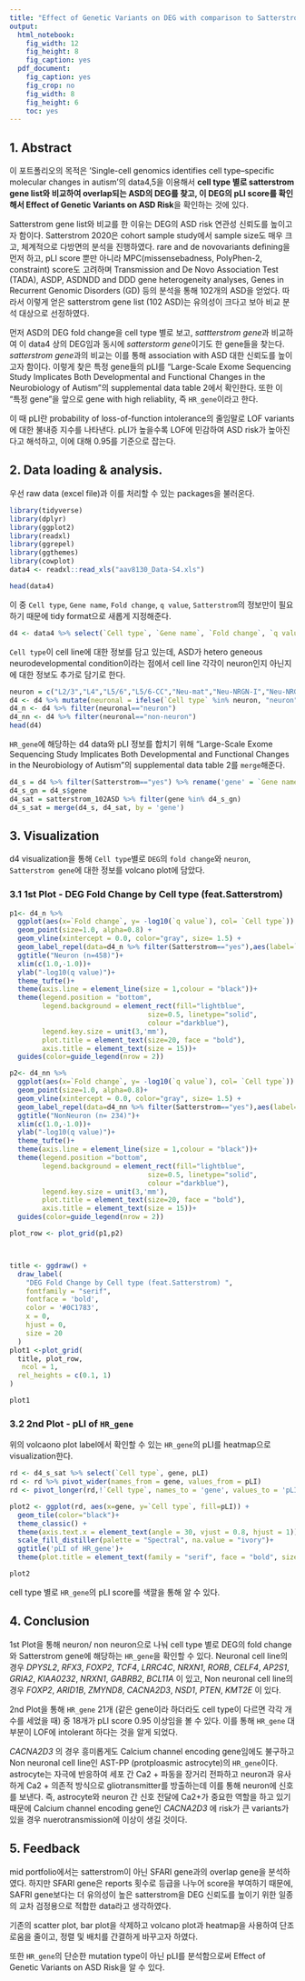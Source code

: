 ```yaml
---
title: "Effect of Genetic Variants on DEG with comparison to Satterstrom"
output:
  html_notebook: 
    fig_width: 12
    fig_height: 8
    fig_caption: yes
  pdf_document: 
    fig_caption: yes
    fig_crop: no
    fig_width: 8
    fig_height: 6
    toc: yes
---
```

## 1. Abstract
이 포트폴리오의 목적은 'Single-cell genomics identifies cell type–specific molecular changes in autism'의 data4,5을 이용해서 **cell type 별로 satterstrom gene list와 비교하여 overlap되는 ASD의 DEG를 찾고, 이 DEG의 pLI score를 확인해서 Effect of Genetic Variants on ASD Risk**을 확인하는 것에 있다. 

Satterstrom gene list와 비교를 한 이유는 DEG의 ASD risk 연관성 신뢰도를 높이고자 함이다. Satterstrom 2020은 cohort sample study에서 sample size도 매우 크고, 체계적으로 다방면의 분석을 진행하였다. rare and de novovariants defining을 먼저 하고, pLI score 뿐만 아니라 MPC(missensebadness, PolyPhen-2, constraint) score도 고려하며 Transmission and De Novo Association Test (TADA), ASDP, ASDNDD and DDD gene heterogeneity analyses, Genes in Recurrent Genomic Disorders (GD) 등의 분석을 통해 102개의 ASD을 얻었다. 따라서 이렇게 얻은 satterstrom gene list (102 ASD)는 유의성이 크다고 보아 비교 분석 대상으로 선정하였다.

먼저 ASD의 DEG fold change을 cell type 별로 보고, <em>sattterstrom gene</em>과 비교하여 이 data4 상의 DEG임과 동시에 <em>satterstorm gene</em>이기도 한 gene들을 찾는다.
<em>satterstrom gene</em>과의 비교는 이를 통해 association with ASD 대한 신뢰도를 높이고자 함이다. 이렇게 찾은 특정 gene들의 pLI를 "Large-Scale Exome Sequencing Study Implicates Both Developmental and Functional Changes in the Neurobiology of Autism"의 supplemental data table 2에서 확인한다. 또한 이 "특정 gene"을 앞으로 gene with high reliablity, 즉 `HR_gene`이라고 한다.

이 때 pLI란 probability of loss-of-function intolerance의 줄임말로 LOF variants에 대한 불내증 지수를 나타낸다. pLI가 높을수록 LOF에 민감하여 ASD risk가 높아진다고 해석하고, 이에 대해 0.95를 기준으로 잡는다.

## 2. Data loading & analysis.
우선 raw data (excel file)과 이를 처리할 수 있는 packages을 불러온다.
```r
library(tidyverse)
library(dplyr)
library(ggplot2)
library(readxl)
library(ggrepel)
library(ggthemes)
library(cowplot)
data4 <- readxl::read_xls("aav8130_Data-S4.xls")

head(data4)
```
이 중 `Cell type`, `Gene name`, `Fold change`, `q value`, `Satterstrom`의 정보만이 필요하기 때문에 tidy format으로 새롭게 지정해준다. 
```r
d4 <- data4 %>% select(`Cell type`, `Gene name`, `Fold change`, `q value`, Satterstrom) 
```
`Cell type`이 cell line에 대한 정보를 담고 있는데, ASD가 hetero geneous neurodevelopmental condition이라는 점에서 cell line 각각이 neuron인지 아닌지에 대한 정보도 추가로 담기로 한다.
```r
neuron = c("L2/3","L4","L5/6","L5/6-CC","Neu-mat","Neu-NRGN-I","Neu-NRGN-II","IN-PV","IN-SST","IN-VIP","IN-SV2C" )
d4 <- d4 %>% mutate(neuronal = ifelse(`Cell type` %in% neuron, "neuron", "non-neuron"))
d4_n <- d4 %>% filter(neuronal=="neuron")
d4_nn <- d4 %>% filter(neuronal=="non-neuron")
head(d4)
```
`HR_gene`에 해당하는 d4 data와 pLI 정보를 합치기 위해 "Large-Scale Exome Sequencing Study Implicates Both Developmental and Functional Changes in the Neurobiology of Autism"의 supplemental data table 2를 `merge`해준다.
```r
d4_s = d4 %>% filter(Satterstrom=="yes") %>% rename('gene' = `Gene name`)
d4_s_gn = d4_s$gene
d4_sat = satterstrom_102ASD %>% filter(gene %in% d4_s_gn)
d4_s_sat = merge(d4_s, d4_sat, by = 'gene')
```

## 3. Visualization
d4 visualization을 통해 `Cell type`별로 `DEG`의 `fold change`와 `neuron`, `Satterstrom gene`에 대한 정보를 volcano plot에 담았다.

### 3.1 1st Plot - DEG Fold Change by Cell type (feat.Satterstrom)

```r

p1<- d4_n %>% 
  ggplot(aes(x=`Fold change`, y= -log10(`q value`), col= `Cell type`)) + 
  geom_point(size=1.0, alpha=0.8) +
  geom_vline(xintercept = 0.0, color="gray", size= 1.5) +
  geom_label_repel(data=d4_n %>% filter(Satterstrom=="yes"),aes(label=`Gene name`),size=3.5, nudge_x = 0.2, nudge_y = 0.1)+
  ggtitle("Neuron (n=458)")+
  xlim(c(1.0,-1.0))+
  ylab("-log10(q value)")+
  theme_tufte()+
  theme(axis.line = element_line(size = 1,colour = "black"))+
  theme(legend.position = "bottom",
        legend.background = element_rect(fill="lightblue",
                                  size=0.5, linetype="solid", 
                                  colour ="darkblue"),
        legend.key.size = unit(3,'mm'),
        plot.title = element_text(size=20, face = "bold"),
        axis.title = element_text(size = 15))+
  guides(color=guide_legend(nrow = 2))

p2<- d4_nn %>% 
  ggplot(aes(x=`Fold change`, y= -log10(`q value`), col= `Cell type`)) + 
  geom_point(size=1.0, alpha=0.8)+
  geom_vline(xintercept = 0.0, color="gray", size= 1.5) + 
  geom_label_repel(data=d4_nn %>% filter(Satterstrom=="yes"),aes(label=`Gene name`),size=3.5, nudge_x = 0.2, nudge_y = 0.1)+
  ggtitle("NonNeuron (n= 234)")+
  xlim(c(1.0,-1.0))+
  ylab("-log10(q value)")+
  theme_tufte()+
  theme(axis.line = element_line(size = 1,colour = "black"))+
  theme(legend.position ="bottom",
        legend.background = element_rect(fill="lightblue",
                                  size=0.5, linetype="solid", 
                                  colour ="darkblue"),
        legend.key.size = unit(3,'mm'),
        plot.title = element_text(size=20, face = "bold"),
        axis.title = element_text(size = 15))+
  guides(color=guide_legend(nrow = 2))

plot_row <- plot_grid(p1,p2)



title <- ggdraw() +
  draw_label(
    "DEG Fold Change by Cell type (feat.Satterstrom) ",
    fontfamily = "serif",
    fontface = 'bold',
    color = '#0C1783',
    x = 0,
    hjust = 0,
    size = 20
  ) 
plot1 <-plot_grid(
  title, plot_row,
   ncol = 1,
  rel_heights = c(0.1, 1)
)
```
```r
plot1
```

### 3.2 2nd Plot - pLI of `HR_gene`
위의 volcaono plot label에서 확인할 수 있는 `HR_gene`의 pLI를 heatmap으로 visualization한다.
```r
rd <- d4_s_sat %>% select(`Cell type`, gene, pLI)
rd <- rd %>% pivot_wider(names_from = gene, values_from = pLI) 
rd <- pivot_longer(rd,!`Cell type`, names_to = 'gene', values_to = 'pLI')

plot2 <- ggplot(rd, aes(x=gene, y=`Cell type`, fill=pLI)) + 
  geom_tile(color="black")+
  theme_classic() +
  theme(axis.text.x = element_text(angle = 30, vjust = 0.8, hjust = 1))+
  scale_fill_distiller(palette = "Spectral", na.value = "ivory")+
  ggtitle('pLI of HR_gene')+
  theme(plot.title = element_text(family = "serif", face = "bold", size = 20))

plot2
```
cell type 별로 `HR_gene`의 pLI score를 색깔을 통해 알 수 있다.

## 4. Conclusion
1st Plot을 통해 neuron/ non neuron으로 나눠 cell type 별로 DEG의 fold change와 Satterstrom gene에 해당하는 `HR_gene`을 확인할 수 있다. 
Neuronal cell line의 경우 _DPYSL2_, _RFX3_, _FOXP2_, _TCF4_, _LRRC4C_, _NRXN1_,	_RORB_, _CELF4_, _AP2S1_,	_GRIA2_, _KIAA0232_, _NRXN1_,	_GABRB2_, _BCL11A_ 이 있고,
Non neuronal cell line의 경우 _FOXP2_, _ARID1B_, _ZMYND8_, _CACNA2D3_, _NSD1_, _PTEN_, _KMT2E_ 이 있다. 

2nd Plot을 통해 `HR_gene` 21개 (같은 gene이라 하더라도 cell type이 다르면 각각 개수를 세었을 때) 중 18개가 pLI score 0.95 이상임을 볼 수 있다.
이를 통해 `HR_gene` 대부분이 LOF에 intolerant 하다는 것을 알게 되었다. 

_CACNA2D3_ 의 경우 흥미롭게도 Calcium channel encoding gene임에도 불구하고 Non neuronal cell line인 AST-PP (protploasmic astrocyte)의 `HR_gene`이다. astrocyte는 자극에 반응하여 세포 간 Ca2 + 파동을 장거리 전파하고 neuron과 유사하게 Ca2 + 의존적 방식으로 gliotransmitter를 방출하는데 이를 통해 neuron에 신호를 보낸다. 즉, astrocyte와 neuron 간 신호 전달에 Ca2+가 중요한 역할을 하고 있기 때문에 Calcium channel encoding gene인 _CACNA2D3_ 에 risk가 큰 variants가 있을 경우 nuerotransmission에 이상이 생길 것이다. 


## 5. Feedback
mid portfolio에서는 satterstrom이 아닌 SFARI gene과의 overlap gene을 분석하였다. 하지만 SFARI gene은 reports 횟수로 등급을 나누어 score을 부여하기 때문에, SAFRI gene보다는 더 유의성이 높은 satterstrom을  DEG 신뢰도를 높이기 위한 일종의 교차 검정용으로 적합한 data라고 생각하였다. 

기존의 scatter plot, bar plot을 삭제하고 volcano plot과 heatmap을 사용하여 단조로움을 줄이고, 정렬 및 배치를 간결하게 바꾸고자 하였다.

또한 `HR_gene`의 단순한 mutation type이 아닌 pLI를 분석함으로써 Effect of Genetic Variants on ASD Risk을 알 수 있다.
